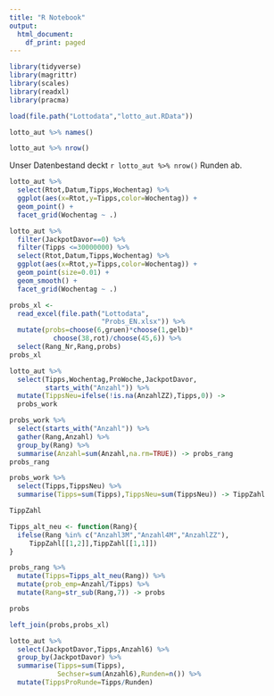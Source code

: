 ```yaml
---
title: "R Notebook"
output:
  html_document:
    df_print: paged
---
```



```r
library(tidyverse)
library(magrittr)
library(scales)
library(readxl)
library(pracma)
```

```r
load(file.path("Lottodata","lotto_aut.RData"))
```
```r
lotto_aut %>% names()
```

```r
lotto_aut %>% nrow()
```

Unser Datenbestand deckt `r lotto_aut %>% nrow()` Runden ab.


```r
lotto_aut %>%
  select(Rtot,Datum,Tipps,Wochentag) %>%
  ggplot(aes(x=Rtot,y=Tipps,color=Wochentag)) +
  geom_point() +
  facet_grid(Wochentag ~ .)
```


```r
lotto_aut %>%
  filter(JackpotDavor==0) %>%
  filter(Tipps <=30000000) %>%
  select(Rtot,Datum,Tipps,Wochentag) %>%
  ggplot(aes(x=Rtot,y=Tipps,color=Wochentag)) +
  geom_point(size=0.01) +
  geom_smooth() +
  facet_grid(Wochentag ~ .)
```

```r
probs_xl <- 
  read_excel(file.path("Lottodata",
                       "Probs_EN.xlsx")) %>%
  mutate(probs=choose(6,gruen)*choose(1,gelb)*
           choose(38,rot)/choose(45,6)) %>%
  select(Rang_Nr,Rang,probs)
probs_xl
```
```r
lotto_aut %>%
  select(Tipps,Wochentag,ProWoche,JackpotDavor,
         starts_with("Anzahl")) %>%
  mutate(TippsNeu=ifelse(!is.na(AnzahlZZ),Tipps,0)) ->
  probs_work
```

```r
probs_work %>%
  select(starts_with("Anzahl")) %>%
  gather(Rang,Anzahl) %>%
  group_by(Rang) %>%
  summarise(Anzahl=sum(Anzahl,na.rm=TRUE)) -> probs_rang
probs_rang
```
```r
probs_work %>%
  select(Tipps,TippsNeu) %>%
  summarise(Tipps=sum(Tipps),TippsNeu=sum(TippsNeu)) -> TippZahl

TippZahl
```
```r
Tipps_alt_neu <- function(Rang){
  ifelse(Rang %in% c("Anzahl3M","Anzahl4M","AnzahlZZ"), 
     TippZahl[[1,2]],TippZahl[[1,1]])
}
```

```r
probs_rang %>%
  mutate(Tipps=Tipps_alt_neu(Rang)) %>% 
  mutate(prob_emp=Anzahl/Tipps) %>% 
  mutate(Rang=str_sub(Rang,7)) -> probs

```
```r
probs
```
```r
left_join(probs,probs_xl)
```
```r
lotto_aut %>%
  select(JackpotDavor,Tipps,Anzahl6) %>%
  group_by(JackpotDavor) %>%
  summarise(Tipps=sum(Tipps),
            Sechser=sum(Anzahl6),Runden=n()) %>%
  mutate(TippsProRunde=Tipps/Runden)
  
```

